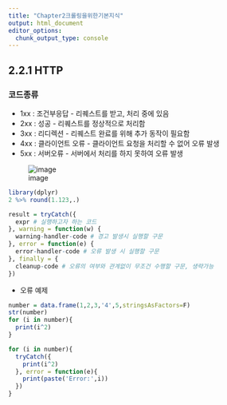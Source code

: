 ```yaml
---
title: "Chapter2크롤링을위한기본지식"
output: html_document
editor_options: 
  chunk_output_type: console
---
```


## 2.2.1 HTTP

### 코드종류
- 1xx : 조건부응답 - 리퀘스트를 받고, 처리 중에 있음
- 2xx : 성공 - 리퀘스트를 정상적으로 처리함
- 3xx : 리디렉션 - 리퀘스트 완료를 위해 추가 동작이 필요함
- 4xx : 클라이언트 오류 - 클라이언트 요청을 처리할 수 없어 오류 발생
- 5xx : 서버오류 - 서버에서 처리를 하지 못하여 오류 발생


![image](https://hyunyulhenry.github.io/quant_cookbook/images/html_2.png)

```r
library(dplyr)
2 %>% round(1.123,.)
```

```r
result = tryCatch({
  expr # 실행하고자 하는 코드
}, warning = function(w) {
  warning-handler-code # 경고 발생시 실행할 구문
}, error = function(e) {
  error-handler-code # 오류 발생 시 실행할 구문
}, finally = {
  cleanup-code # 오류의 여부와 관계없이 무조건 수행할 구문, 생략가능
})
```

- 오류 예제
```r
number = data.frame(1,2,3,'4',5,stringsAsFactors=F)
str(number)
for (i in number){
  print(i^2)
}

for (i in number){
  tryCatch({
    print(i^2)
  }, error = function(e){
    print(paste('Error:',i))
  })
}

```

